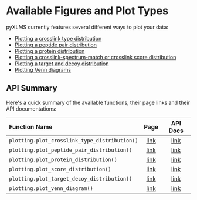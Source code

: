 # Available Figures and Plot Types

pyXLMS currently features several different ways to plot your data:

- [Plotting a crosslink type distribution](/docs/plotting/plot_crosslink_type_distribution)
- [Plotting a peptide pair distribution](/docs/plotting/plot_peptide_pair_distribution)
- [Plotting a protein distribution](/docs/plotting/plot_protein_distribution)
- [Plotting a crosslink-spectrum-match or crosslink score distribution](/docs/plotting/plot_score_distribution)
- [Plotting a target and decoy distribution](/docs/plotting/plot_target_decoy_distribution)
- [Plotting Venn diagrams](/docs/plotting/plot_venn_diagram)

## API Summary

Here's a quick summary of the available functions, their page links and their API documentations:

| Function Name                                 | Page                                                    | API Docs |
|:----------------------------------------------|:-------------------------------------------------------:|:--------:|
| `plotting.plot_crosslink_type_distribution()` | [link](/docs/plotting/plot_crosslink_type_distribution) | [link](https://hgb-bin-proteomics.github.io/pyXLMS/pyXLMS.plotting.html#pyXLMS.plotting.plot_crosslink_type_distribution.plot_crosslink_type_distribution) |
| `plotting.plot_peptide_pair_distribution()`   | [link](/docs/plotting/plot_peptide_pair_distribution)   | [link](https://hgb-bin-proteomics.github.io/pyXLMS/pyXLMS.plotting.html#pyXLMS.plotting.plot_peptide_pair_distribution.plot_peptide_pair_distribution) |
| `plotting.plot_protein_distribution()`        | [link](/docs/plotting/plot_protein_distribution)        | [link](https://hgb-bin-proteomics.github.io/pyXLMS/pyXLMS.plotting.html#pyXLMS.plotting.plot_protein_distribution.plot_protein_distribution) |
| `plotting.plot_score_distribution()`          | [link](/docs/plotting/plot_score_distribution)          | [link](https://hgb-bin-proteomics.github.io/pyXLMS/pyXLMS.plotting.html#pyXLMS.plotting.plot_score_distribution.plot_score_distribution) |
| `plotting.plot_target_decoy_distribution()`   | [link](/docs/plotting/plot_target_decoy_distribution)   | [link](https://hgb-bin-proteomics.github.io/pyXLMS/pyXLMS.plotting.html#pyXLMS.plotting.plot_target_decoy_distribution.plot_target_decoy_distribution) |
| `plotting.plot_venn_diagram()`                | [link](/docs/plotting/plot_venn_diagram)                | [link](https://hgb-bin-proteomics.github.io/pyXLMS/pyXLMS.plotting.html#pyXLMS.plotting.plot_venn_diagram.plot_venn_diagram) |
